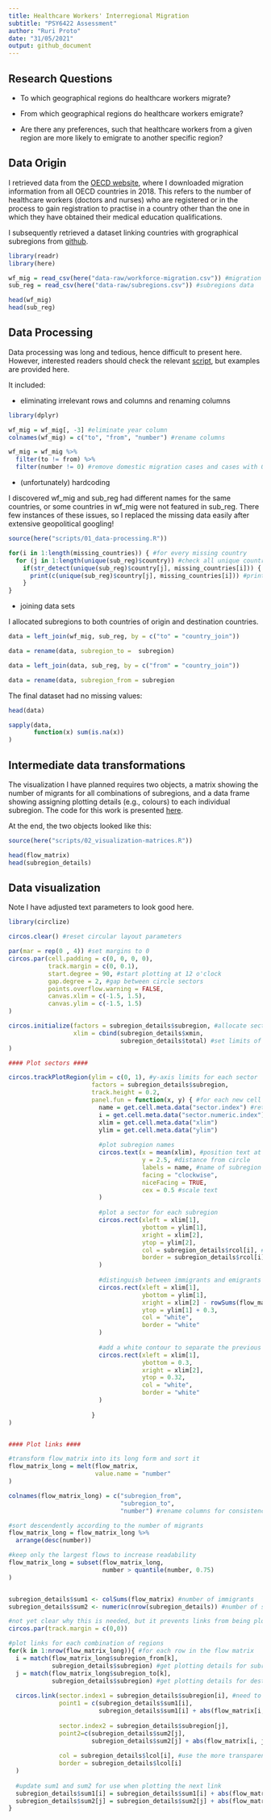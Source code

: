 ```yaml
---
title: Healthcare Workers' Interregional Migration
subtitle: "PSY6422 Assessment"
author: "Ruri Proto"
date: "31/05/2021"
output: github_document
---
```


## **Research Questions**

* To which geographical regions do healthcare workers migrate?

* From which geographical regions do healthcare workers emigrate?

* Are there any preferences, such that healthcare workers from a given region are more likely to emigrate to another specific region?

## **Data Origin**

I retrieved data from the [OECD website](https://stats.oecd.org/Index.aspx?DataSetCode=HEALTH_WFMI), where I downloaded migration information from all OECD countries in 2018. This refers to the number of healthcare workers (doctors and nurses) who are registered or in the process to gain registration to practise in a country other than the one in which they have obtained their medical education qualifications. 

I subsequently retrieved a dataset linking countries with grographical subregions from [github](https://github.com/lukes/ISO-3166-Countries-with-Regional-Codes/blob/master/all/all.csv). 

```r
library(readr)
library(here)

wf_mig = read_csv(here("data-raw/workforce-migration.csv")) #migration data
sub_reg = read_csv(here("data-raw/subregions.csv")) #subregions data
```
```r
head(wf_mig)
head(sub_reg)
```

## **Data Processing**

Data processing was long and tedious, hence difficult to present here. However, interested readers should check the relevant [script](https://github.com/protor23/healthcare-workers-migration/blob/main/scripts/01_data-processing.R), but examples are provided here.

It included:

* eliminating irrelevant rows and columns and renaming columns
```r
library(dplyr)

wf_mig = wf_mig[, -3] #eliminate year column
colnames(wf_mig) = c("to", "from", "number") #rename columns

wf_mig = wf_mig %>%
  filter(to != from) %>%
  filter(number != 0) #remove domestic migration cases and cases with 0 migrants
```

* (unfortunately) hardcoding

I discovered wf_mig and sub_reg had different names for the same countries, or some countries in wf_mig were not featured in sub_reg. There few instances of these issues, so I replaced the missing data easily after extensive geopolitical googling!

```r
source(here("scripts/01_data-processing.R"))
```

```r
for(i in 1:length(missing_countries)) { #for every missing country
  for (j in 1:length(unique(sub_reg)$country)) #check all unique countries in sub_reg
    if(str_detect(unique(sub_reg)$country[j], missing_countries[i])) { #find similarities
      print(c(unique(sub_reg)$country[j], missing_countries[i])) #print similarities
    }
}
```
* joining data sets

I allocated subregions to both countries of origin and destination countries.

```r
data = left_join(wf_mig, sub_reg, by = c("to" = "country_join"))

data = rename(data, subregion_to =  subregion)

data = left_join(data, sub_reg, by = c("from" = "country_join"))

data = rename(data, subregion_from = subregion
```

The final dataset had no missing values:

```r
head(data)

sapply(data, 
       function(x) sum(is.na(x))
)
```

## **Intermediate data transformations**

The visualization I have planned requires two objects, a matrix showing the number of migrants for all combinations of subregions, and a data frame showing assigning plotting details (e.g., colours) to each individual subregion. The code for this work is presented [here](https://github.com/protor23/healthcare-workers-migration/blob/main/scripts/02_visualization-matrices.R). 



At the end, the two objects looked like this:
```r
source(here("scripts/02_visualization-matrices.R"))
```

```r
head(flow_matrix)
head(subregion_details)
```

## **Data visualization**

Note I have adjusted text parameters to look good here.
```r
library(circlize)

circos.clear() #reset circular layout parameters

par(mar = rep(0 , 4)) #set margins to 0 
circos.par(cell.padding = c(0, 0, 0, 0), 
           track.margin = c(0, 0.1), 
           start.degree = 90, #start plotting at 12 o'clock
           gap.degree = 2, #gap between circle sectors
           points.overflow.warning = FALSE, 
           canvas.xlim = c(-1.5, 1.5), 
           canvas.ylim = c(-1.5, 1.5) 
)

circos.initialize(factors = subregion_details$subregion, #allocate sectors on circle to subregions
                  xlim = cbind(subregion_details$xmin, 
                               subregion_details$total) #set limits of the x axis for each sector between 0 and total flow
)

#### Plot sectors ####

circos.trackPlotRegion(ylim = c(0, 1), #y-axis limits for each sector
                       factors = subregion_details$subregion, 
                       track.height = 0.2, 
                       panel.fun = function(x, y) { #for each new cell (i.e., intersection between sector and track)
                         name = get.cell.meta.data("sector.index") #retrieve cell meta data
                         i = get.cell.meta.data("sector.numeric.index")
                         xlim = get.cell.meta.data("xlim")
                         ylim = get.cell.meta.data("ylim")
                         
                         #plot subregion names
                         circos.text(x = mean(xlim), #position text at middle of sector
                                     y = 2.5, #distance from circle
                                     labels = name, #name of subregion
                                     facing = "clockwise", 
                                     niceFacing = TRUE,
                                     cex = 0.5 #scale text
                         )
                         
                         #plot a sector for each subregion
                         circos.rect(xleft = xlim[1], 
                                     ybottom = ylim[1], 
                                     xright = xlim[2], 
                                     ytop = ylim[2], 
                                     col = subregion_details$rcol[i], #use less transparent colours
                                     border = subregion_details$rcol[i]
                         )
                         
                         #distinguish between immigrants and emigrants in each subregion
                         circos.rect(xleft = xlim[1], 
                                     ybottom = ylim[1], 
                                     xright = xlim[2] - rowSums(flow_matrix)[i], #i.e., total - emigrants
                                     ytop = ylim[1] + 0.3,
                                     col = "white", 
                                     border = "white"
                         ) 
                         
                         #add a white contour to separate the previous two rectangles
                         circos.rect(xleft = xlim[1], 
                                     ybottom = 0.3, 
                                     xright = xlim[2], 
                                     ytop = 0.32, 
                                     col = "white", 
                                     border = "white"
                         )
                      
                       }
)


#### Plot links ####

#transform flow_matrix into its long form and sort it 
flow_matrix_long = melt(flow_matrix,
                        value.name = "number"
)

colnames(flow_matrix_long) = c("subregion_from",
                               "subregion_to",
                               "number") #rename columns for consistency

#sort descendently according to the number of migrants
flow_matrix_long = flow_matrix_long %>%
  arrange(desc(number)) 

#keep only the largest flows to increase readability
flow_matrix_long = subset(flow_matrix_long, 
                          number > quantile(number, 0.75)
)


subregion_details$sum1 <- colSums(flow_matrix) #number of immigrants
subregion_details$sum2 <- numeric(nrow(subregion_details)) #number of subregions

#not yet clear why this is needed, but it prevents links from being plotted outside of range
circos.par(track.margin = c(0,0)) 

#plot links for each combination of regions
for(k in 1:nrow(flow_matrix_long)){ #for each row in the flow matrix
  i = match(flow_matrix_long$subregion_from[k],
            subregion_details$subregion) #get plotting details for subregion of origin
  j = match(flow_matrix_long$subregion_to[k],
            subregion_details$subregion) #get plotting details for destination subregion
  
  circos.link(sector.index1 = subregion_details$subregion[i], #need to identify indices to identify 
              point1 = c(subregion_details$sum1[i], 
                         subregion_details$sum1[i] + abs(flow_matrix[i, j])), #starting point of link
              
              sector.index2 = subregion_details$subregion[j], 
              point2=c(subregion_details$sum2[j], 
                       subregion_details$sum2[j] + abs(flow_matrix[i, j])), #endpoint of link
              
              col = subregion_details$lcol[i], #use the more transparent collor to increase visibility
              border = subregion_details$lcol[i]
  )
  
  #update sum1 and sum2 for use when plotting the next link
  subregion_details$sum1[i] = subregion_details$sum1[i] + abs(flow_matrix[i, j]) 
  subregion_details$sum2[j] = subregion_details$sum2[j] + abs(flow_matrix[i, j])
}
```


